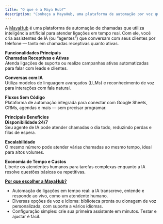 ```yaml
---
title: "O que é a Maya Hub?"
description: "Conheça a MayaHub, uma plataforma de automação por voz que usa IA para gerenciar conversas telefônicas em tempo real"
---
```


A [MayaHub](http://mayahub.ai) é uma plataforma de automação de chamadas que utiliza inteligência artificial para atender ligações em tempo real. Com ele, você cria assistentes de IA (ou “agentes”) que conversam com seus clientes por telefone — tanto em chamadas receptivas quanto ativas.

**Funcionalidades Principais**\
**Chamadas Receptivas e Ativas**\
Atenda ligações de suporte ou realize campanhas ativas automatizadas para falar com leads e clientes.

**Conversas com IA**\
Utiliza modelos de linguagem avançados (LLMs) e reconhecimento de voz para interações com fala natural.

**Fluxos Sem Código**\
Plataforma de automação integrada para conectar com Google Sheets, CRMs, agendas e mais — sem precisar programar.

**Principais Benefícios**\
**Disponibilidade 24/7**\
Seu agente de IA pode atender chamadas o dia todo, reduzindo perdas e filas de espera.

**Escalabilidade**\
O mesmo número pode atender várias chamadas ao mesmo tempo, ideal para altos volumes.

**Economia de Tempo e Custos**\
Liberte os atendentes humanos para tarefas complexas enquanto a IA resolve questões básicas ou repetitivas.

[****Por que escolher a MayaHub?****](http://mayahub.ai)

- Automação de ligações em tempo real: a IA transcreve, entende e responde ao vivo, como um atendente humano.
- Diversas opções de voz e idioma: biblioteca pronta ou clonagem de voz personalizada, com suporte a vários idiomas.
- Configuração simples: crie sua primeira assistente em minutos. Testar e ajustar é fácil.